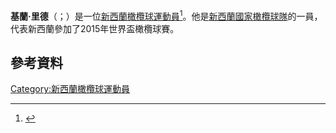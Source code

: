 '''基蘭·里德'''（{{lang-en|Kieran Read}}；{{bd|1985年|10月26日}}）是一位[[新西蘭|新西蘭]][[橄欖球|橄欖球]][[運動員|運動員]]<ref>{{cite news | agency = NZPA | work = NZ Herald | url = http://www.nzherald.co.nz/sport/news/article.cfm?c_id=4&objectid=10694798 | title = Read takes NZ rugby player of the year award | publisher = APN | date = 16 December 2010 | accessdate = 2015-11-22 | archive-date = 2013-05-22 | archive-url = https://www.webcitation.org/6Gnfi11tf?url=http://www.nzherald.co.nz/sport/news/article.cfm?c_id=4 | dead-url = no }}</ref>。他是[[新西蘭國家橄欖球隊|新西蘭國家橄欖球隊]]的一員，代表新西蘭參加了2015年世界盃橄欖球賽。
==參考資料==
{{Reflist}}
[[Category:新西蘭橄欖球運動員|Category:新西蘭橄欖球運動員]]